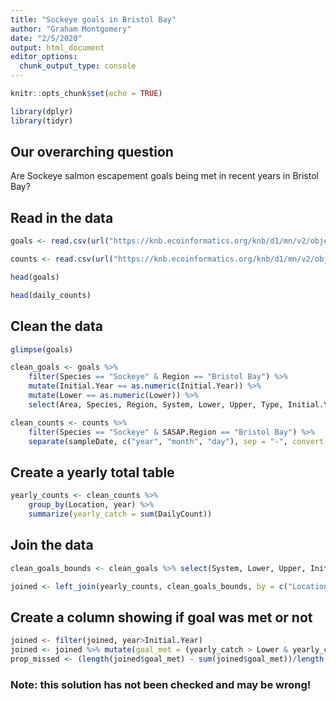 ```yaml
---
title: "Sockeye goals in Bristol Bay"
author: "Graham Montgomery"
date: "2/5/2020"
output: html_document
editor_options: 
  chunk_output_type: console
---
```


```r
knitr::opts_chunk$set(echo = TRUE)
```

```r
library(dplyr)
library(tidyr)
```

## Our overarching question
Are Sockeye salmon escapement goals being met in recent years in Bristol Bay?

## Read in the data

```r
goals <- read.csv(url("https://knb.ecoinformatics.org/knb/d1/mn/v2/object/knb.92014.1", method = "libcurl"), stringsAsFactors = FALSE)

counts <- read.csv(url("https://knb.ecoinformatics.org/knb/d1/mn/v2/object/urn%3Auuid%3Af119a05b-bbe7-4aea-93c6-85434dcb1c5e", method = "libcurl"), stringsAsFactors = FALSE)

head(goals)

head(daily_counts)
```

## Clean the data

```r
glimpse(goals)

clean_goals <- goals %>%  
    filter(Species == "Sockeye" & Region == "Bristol Bay") %>% 
    mutate(Initial.Year == as.numeric(Initial.Year)) %>% 
    mutate(Lower == as.numeric(Lower)) %>% 
    select(Area, Species, Region, System, Lower, Upper, Type, Initial.Year)

clean_counts <- counts %>% 
    filter(Species == "Sockeye" & SASAP.Region == "Bristol Bay") %>%
    separate(sampleDate, c("year", "month", "day"), sep = "-", convert = TRUE) 
```

## Create a yearly total table

```r
yearly_counts <- clean_counts %>% 
    group_by(Location, year) %>% 
    summarize(yearly_catch = sum(DailyCount))
```

## Join the data

```r

clean_goals_bounds <- clean_goals %>% select(System, Lower, Upper, Initial.Year)

joined <- left_join(yearly_counts, clean_goals_bounds, by = c("Location" = "System"))

```

## Create a column showing if goal was met or not

```r

joined <- filter(joined, year>Initial.Year)
joined <- joined %>% mutate(goal_met = (yearly_catch > Lower & yearly_catch < Upper))
prop_missed <- (length(joined$goal_met) - sum(joined$goal_met))/length(joined$goal_met)

```


### Note: this solution has not been checked and may be wrong!



